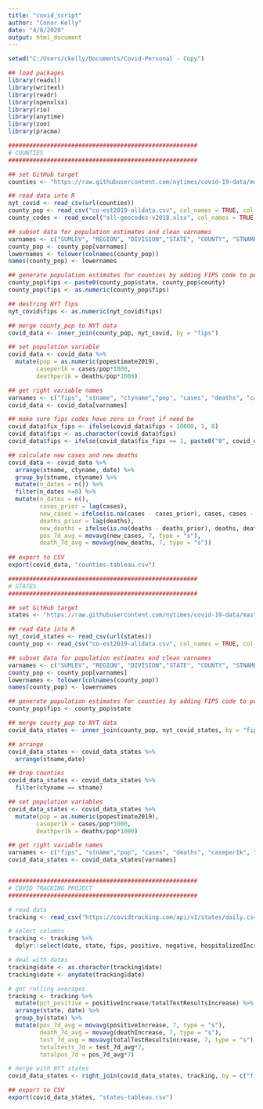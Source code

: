 ---
title: "covid_script"
author: "Conor Kelly"
date: "4/8/2020"
output: html_document
---

```{r setup, include=FALSE}

setwd("C:/Users/ckelly/Documents/Covid-Personal - Copy")

## load packages
library(readxl)
library(writexl)
library(readr)
library(openxlsx)
library(rio)
library(anytime)
library(zoo)
library(pracma)

######################################################
# COUNTIES
######################################################

## set GitHub target
counties <- "https://raw.githubusercontent.com/nytimes/covid-19-data/master/us-counties.csv"

## read data into R
nyt_covid <- read_csv(url(counties))
county_pop <- read_csv("co-est2019-alldata.csv", col_names = TRUE, col_types = cols(.default = "c"))
county_codes <- read_excel("all-geocodes-v2018.xlsx", col_names = TRUE, range = "A5:G43852")

## subset data for population estimates and clean varnames
varnames <- c("SUMLEV", "REGION", "DIVISION","STATE", "COUNTY", "STNAME", "CTYNAME", "POPESTIMATE2019")
county_pop <- county_pop[varnames]
lowernames <- tolower(colnames(county_pop))
names(county_pop) <- lowernames

## generate population estimates for counties by adding FIPS code to pop file
county_pop$fips <- paste0(county_pop$state, county_pop$county)
county_pop$fips <- as.numeric(county_pop$fips)

## destring NYT fips
nyt_covid$fips <- as.numeric(nyt_covid$fips) 

## merge county_pop to NYT data
covid_data <- inner_join(county_pop, nyt_covid, by = "fips")

## set population variable
covid_data <- covid_data %>% 
  mutate(pop = as.numeric(popestimate2019),
        caseper1k = cases/pop*1000, 
        deathper1k = deaths/pop*1000)

## get right variable names
varnames <- c("fips", "stname", "ctyname","pop", "cases", "deaths", "caseper1k", "deathper1k", "date")
covid_data <- covid_data[varnames]

## make sure fips codes have zero in front if need be
covid_data$fix_fips <- ifelse(covid_data$fips < 10000, 1, 0)
covid_data$fips <- as.character(covid_data$fips)
covid_data$fips <- ifelse(covid_data$fix_fips == 1, paste0("0", covid_data$fips),covid_data$fips)

## calculate new cases and new deaths
covid_data <- covid_data %>%
  arrange(stname, ctyname, date) %>%
  group_by(stname, ctyname) %>%
  mutate(n_dates = n()) %>%
  filter(n_dates >=8) %>%
  mutate(n_dates = n(),
         cases_prior = lag(cases),
         new_cases = ifelse(is.na(cases - cases_prior), cases, cases - cases_prior),
         deaths_prior = lag(deaths),
         new_deaths = ifelse(is.na(deaths - deaths_prior), deaths, deaths - deaths_prior),
         pos_7d_avg = movavg(new_cases, 7, type = "s"),
         death_7d_avg = movavg(new_deaths, 7, type = "s"))
        
## export to CSV
export(covid_data, "counties-tableau.csv")

######################################################
# STATES
######################################################

## set GitHub target
states <- "https://raw.githubusercontent.com/nytimes/covid-19-data/master/us-states.csv"

## read data into R
nyt_covid_states <- read_csv(url(states))
county_pop <- read_csv("co-est2019-alldata.csv", col_names = TRUE, col_types = cols(.default = "c"))

## subset data for population estimates and clean varnames
varnames <- c("SUMLEV", "REGION", "DIVISION","STATE", "COUNTY", "STNAME", "CTYNAME", "POPESTIMATE2019")
county_pop <- county_pop[varnames]
lowernames <- tolower(colnames(county_pop))
names(county_pop) <- lowernames

## generate population estimates for counties by adding FIPS code to pop file
county_pop$fips <- county_pop$state

## merge county_pop to NYT data
covid_data_states <- inner_join(county_pop, nyt_covid_states, by = "fips")

## arrange
covid_data_states <- covid_data_states %>%
  arrange(stname,date)

## drop counties
covid_data_states <- covid_data_states %>% 
  filter(ctyname == stname)

## set population variables
covid_data_states <- covid_data_states %>% 
  mutate(pop = as.numeric(popestimate2019),
        caseper1k = cases/pop*1000, 
        deathper1k = deaths/pop*1000)

## get right variable names
varnames <- c("fips", "stname","pop", "cases", "deaths", "caseper1k", "deathper1k", "date")
covid_data_states <- covid_data_states[varnames]


######################################################
# COVID TRACKING PROJECT
######################################################

# read data
tracking <- read_csv("https://covidtracking.com/api/v1/states/daily.csv")

# select columns
tracking <- tracking %>%
  dplyr::select(date, state, fips, positive, negative, hospitalizedIncrease, totalTestResultsIncrease, positiveIncrease, negativeIncrease, deathIncrease, totalTestResults)

# deal with dates
tracking$date <- as.character(tracking$date)
tracking$date <- anydate(tracking$date)

# get rolling averages
tracking <- tracking %>%
  mutate(pct_positive = positiveIncrease/totalTestResultsIncrease) %>%
  arrange(state, date) %>%
  group_by(state) %>%
  mutate(pos_7d_avg = movavg(positiveIncrease, 7, type = "s"),
         death_7d_avg = movavg(deathIncrease, 7, type = "s"),
         test_7d_avg = movavg(totalTestResultsIncrease, 7, type = "s"),
         totaltests_7d = test_7d_avg*7,
         totalpos_7d = pos_7d_avg*7)

# merge with NYT states
covid_data_states <- right_join(covid_data_states, tracking, by = c("fips", "date"))

## export to CSV
export(covid_data_states, "states-tableau.csv")


```
